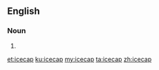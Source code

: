 {{also|ice-cap|ice cap}}
==English==

===Noun===
{{en-noun}}

# {{alternative form of|ice cap|lang=en}}

[[et:icecap]]
[[ku:icecap]]
[[my:icecap]]
[[ta:icecap]]
[[zh:icecap]]